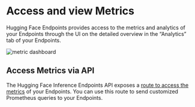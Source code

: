 # Access and view Metrics

Hugging Face Endpoints provides access to the metrics and analytics of your Endpoints through the UI on the detailed overview in the “Analytics” tab of your Endpoints. 

<img src="https://raw.githubusercontent.com/huggingface/hf-endpoints-documentation/blob/main/assets/10_metric.png" alt="metric dashboard" />

## Access Metrics via API

The Hugging Face Inference Endpoints API exposes a [route to access the metrics](/api_reference#getendpointmetrics) of your Endpoints. You can use this route to send customized Prometheus queries to your Endpoints.